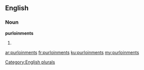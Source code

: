 ==English==

===Noun===
'''purloinments'''

# {{plural of|purloinment}}

[[Category:English plurals]]

[[ar:purloinments]]
[[fr:purloinments]]
[[ku:purloinments]]
[[my:purloinments]]